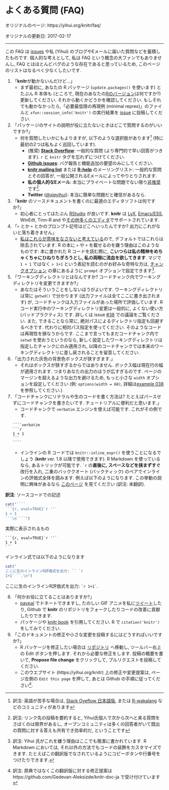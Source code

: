 <!---
title: Frequently Asked Questions
date: '2017-02-17'
--->

# よくある質問 (FAQ) {#FAQs}

オリジナルのページ: https://yihui.org/knitr/faq/

オリジナルの更新日: 2017-02-17

-----

この FAQ は [issues](https://github.com/yihui/knitr/issues) や私 (Yihui) のブログやEメールに届いた質問などを蓄積したものです. 個人的な考えとして, 私は FAQ という概念の大ファンでもありませんし, FAQ とはほとんどバグのような存在であると思っているため, このページのリストはなるべく少なくしたいです.

1. 「**knitr**が動かないんだけど...」
    - まず最初に, あなたの R パッケージ (`update.packages()` を使います) とたぶん R 本体も (ところで, 現在のあなたの[Rのバージョン](https://cran.rstudio.com)は何ですか?) 更新してください. それから動くかどうかを確認してください. もしそれでも動かなかったら,「必要最低限の再現例 (minimal reprex)」のファイルと `xfun::session_info('knitr')` の実行結果を [issue](https://github.com/yihui/knitr/issues) に投稿してください.
1. 「パッケージのサイトの説明が役に立たないときはどこで質問するのがいいですか?」
    - 何を質問したいかにもよりますが, 以下のような選択肢があります^[訳注: 英語が苦手な場合は, [Stack Oveflow 日本語版](https://ja.stackoverflow.com/), または [R-wakalang](https://r-wakalang.slack.com/messages/general/) などのコミュニティがあります] (特に最初の2つは私もよく巡回しています).
        - (推奨) **[Stack Overflow](http://stackoverflow.com/questions/tagged/knitr)**: 一般的な質問 (より専門的で早い回答がつきます). `r` と `knitr` タグを忘れずにつけてください. 
        - **[Github issues](https://github.com/yihui/knitr/issues)**: バグ報告と機能追加の要望のみにしてください.
        - **[knitr mailing list](https://groups.google.com/group/knitr)** または **[R-help](http://www.r-project.org/mail.html)** のメーリングリスト: 一般的な質問とその回答が, 一般公開されるEメールによってやりとりされます.
        - **私の個人的なEメール**: 本当にプライベートな問題でない限り[非推奨](https://yihui.org/en/2017/08/so-gh-email/)です^[訳注: リンク先の投稿を要約すると, Yihui氏個人で次から次へと来る質問をさばくのは限界があるし, オープンコミュニティは多くの回答者がいて既出の質問に対する答えも共有でき効率的だ, ということです].
        - **Twitter** ([\@xieyihui](https://twitter.com/xieyihui)): 本当に簡単な問題だと確信があるなら.
1. 「**knitr** のソースドキュメントを書くのに最適のエディタソフトは何ですか?」
    - 初心者にとってはたぶん [RStudio](https://www.rstudio.com) が良いです. **knitr** は [LyX](/knitr/demo/lyx/),  [Emacs/ESS](http://ess.r-project.org/), WinEdt, Tinn-R and や[その他多くのエディタ](#editors)でサポートされています.
1. 「`>` とか `+` とかのプロンプト記号はどこへいったんですか? 出力にこれがないと落ち着きません」
    - [私はこれらが意味をなさないと考えている](https://yihui.org/en/2013/01/code-pollution-with-command-prompts/)ので, デフォルトではこれらは除去されています. R の本に `>` や `+` を載せるのを嫌う理由はこのようなものです: 本に書かれた R コードを読む際に, **こいつらは私の精神をめちゃくちゃにひねりちぎろうとし, 私の両眼に流血を欲してきます**. マジで `1 + 1` ではなく `> 1+1` という表記を読むのがお好みな奇特な方は, [チャンクオプション](#options) の章にあるように `prompt` オプションで設定できます^[訳注: Yihui 氏がこれを嫌う理由はここでも簡潔に書かれています. R Markdown においては, それ以外の方法でもコードの装飾をカスタマイズできます. たとえばこの翻訳版でなされているようにコピーボタンや行番号をつけたりできます.].
1. 「ワーキングディレクトリとはなんですか? コードチャンク内でワーキングディレクトリを変更できますか?」
    - あなたはそういうことをしないほうがよいです. ワーキングディレクトリは常に `getwd()` で分かります (出力ファイルは全てここに書き出されます) が, コードチャンクは入力ファイルがあった場所で評価しています. R コード実行中のワーキングディレクトリ変更は一般的に, よくない使い方 (バッドプラクティス) です. 詳しくは issue [#38](https://github.com/yihui/knitr/issues/38) での議論をご覧ください. また, できることなら常に, 絶対パスによるディレクトリ指定も回避するべきです. 代わりに相対パス指定を使ってください. そのようなコードは再現性を損なうからです. ここまで言ってもまだコードチャンク内で `setwd` を使おうというのなら, 新しく設定したワーキングディレクトリは指定したチャンクにのみ適用され, 以降のコードチャンクでは本来のワーキングディレクトリに差し戻されることを留意してください.
1. 「出力された灰色の背景色ボックスが狭すぎます.」
    - それはボックスが狭すぎるからではありません. ボックス幅は現在行の幅が適用されます. つまりあなたの出力のほうが広すぎるのです. ページのマージンを超えるような出力を避けるため, もっと小さな `width` オプションを設定してください (例: `options(width = 60)`, 詳細は[example 038](https://github.com/yihui/knitr-examples/blob/master/038-output-width.Rnw) を参照してください.)
1. 「コードチャンクにリテラルや生のコードを書く方法は? たとえばパースせずにコードチャンクを書きたいです. チュートリアルに便利だと思います.」
    - コードチャンクで `verbatim` エンジンを使えば可能です. これがその例です.
    `````
    ````verbatim
    ```r
    1 + 1
    ```
    ````
    `````
    - インラインの R コードでは `knitr::inline_expr()`  を使うことになるでしょう (**knitr** ver. 1.8 以降で使用できます). R Markdown を使っているなら, あるトリックが可能です. `` `r `` の**直後に, スペースなどを挟まずすぐ**改行を入れ, 二重のバッククオート (バックティック) のペアでインラインの評価式全体を囲みます. 例えば以下のようになります. この挙動の説明に興味があるなら [このページ](https://yihui.org/en/2017/11/knitr-verbatim-code-chunk/) を見てください (訳注: 未翻訳).

**訳注**: ソースコードでの記述
```r
cat("````
```{r, eval=TRUE}`r ''`
1 + 1
```\n````")
```

実際に表示されるもの

````
```{r, eval=TRUE}`r ''`
1 + 1
```
````

インライン式では以下のようになります

```r
cat("
ここに生のインラインR評価式を出力: `` `r
1+1` ``.\n")
```

ここに生のインラインR評価式を出力: `` `r
1+1` ``.

8. 「何かお役に立てることはありますか?」
    - [paypal](https://paypal.me/YihuiXie) でドネートできますし, たのしい GIF アニメを私に[ツイート](https://twitter.com/xieyihui)したり, Github で **knitr** のリポジトリをフォークしたりコードの改善に貢献したりできます.
    - パッケージや [knitr book](http://amzn.com/1498716962) を引用してください. R で `citation('knitr')` をしてみてください.
9. 「このドキュメントの修正や小さな変更を投稿するにはどうすればいいですか?」
    - R パッケージを修正したい場合は [リポジトリ](https://github.com/yihui/knitr) へ移動し, ツールバー右上の Edit ボタンを押します. それから必要な修正をします. 投稿の概要を書いて, **Propose file change** をクリックして, プルリクエストを投稿してください.
    - このウエブサイト (https://yihui.org/knitr) 上の修正や変更提案は, ページ左側の `Edit this page` を押して, あとは Github の手順に従ってください^[訳注: 原典ではなくこの翻訳版に対する修正提案は https://github.com/Gedevan-Aleksizde/knitr-doc-ja で受け付けています].
